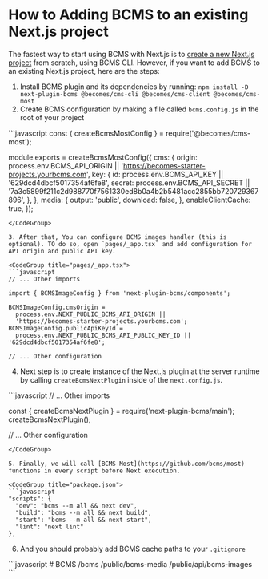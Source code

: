 # How to Adding BCMS to an existing Next.js project

The fastest way to start using BCMS with Next.js is to [create a new Next.js project](/integrations/next-js#starting-a-project-from-scratch) from scratch, using BCMS CLI.
However, if you want to add BCMS to an existing Next.js project, here are the steps:

1. Install BCMS plugin and its dependencies by running: `npm install -D next-plugin-bcms @becomes/cms-cli @becomes/cms-client @becomes/cms-most`
2. Create BCMS configuration by making a file called `bcms.config.js` in the root of your project

<CodeGroup title="bcms.config.js">
```javascript
const { createBcmsMostConfig } = require('@becomes/cms-most');

module.exports = createBcmsMostConfig({
  cms: {
    origin:
      process.env.BCMS_API_ORIGIN ||
      'https://becomes-starter-projects.yourbcms.com',
    key: {
      id: process.env.BCMS_API_KEY || '629dcd4dbcf5017354af6fe8',
      secret:
        process.env.BCMS_API_SECRET ||
        '7a3c5899f211c2d988770f7561330ed8b0a4b2b5481acc2855bb720729367896',
    },
  },
  media: {
    output: 'public',
    download: false,
  },
  enableClientCache: true,
});
```
</CodeGroup>

3. After that, You can configure BCMS images handler (this is optional). TO do so, open `pages/_app.tsx` and add configuration for API origin and public API key.

<CodeGroup title="pages/_app.tsx">
```javascript
// ... Other imports

import { BCMSImageConfig } from 'next-plugin-bcms/components';

BCMSImageConfig.cmsOrigin =
  process.env.NEXT_PUBLIC_BCMS_API_ORIGIN ||
  'https://becomes-starter-projects.yourbcms.com';
BCMSImageConfig.publicApiKeyId =
  process.env.NEXT_PUBLIC_BCMS_API_PUBLIC_KEY_ID || '629dcd4dbcf5017354af6fe8';

// ... Other configuration
```
</CodeGroup>

4. Next step is to create instance of the Next.js plugin at the server runtime by calling `createBcmsNextPlugin` inside of the `next.config.js`.


<CodeGroup title="next.config.js">
```javascript
// ... Other imports

const { createBcmsNextPlugin } = require('next-plugin-bcms/main');
createBcmsNextPlugin();

// ... Other configuration
```
</CodeGroup>

5. Finally, we will call [BCMS Most](https://github.com/bcms/most) functions in every script before Next execution.

<CodeGroup title="package.json">
```javascript
"scripts": {
  "dev": "bcms --m all && next dev",
  "build": "bcms --m all && next build",
  "start": "bcms --m all && next start",
  "lint": "next lint"
},
```
</CodeGroup>

6. And you should probably add BCMS cache paths to your `.gitignore`

<CodeGroup title=".gitignore">
```javascript
# BCMS
/bcms
/public/bcms-media
/public/api/bcms-images
```
</CodeGroup>
